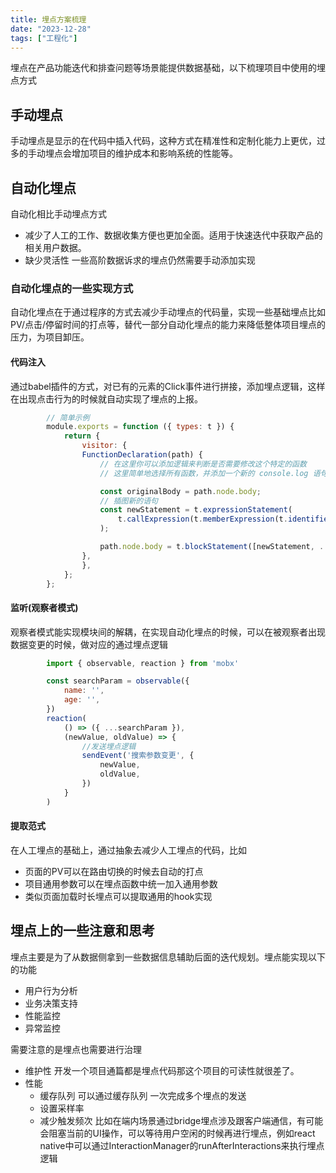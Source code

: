 ```yaml
---
title: 埋点方案梳理
date: "2023-12-28"
tags: ["工程化"]
---
```


埋点在产品功能迭代和排查问题等场景能提供数据基础，以下梳理项目中使用的埋点方式

## 手动埋点
手动埋点是显示的在代码中插入代码，这种方式在精准性和定制化能力上更优，过多的手动埋点会增加项目的维护成本和影响系统的性能等。

## 自动化埋点
自动化相比手动埋点方式
* 减少了人工的工作、数据收集方便也更加全面。适用于快速迭代中获取产品的相关用户数据。
* 缺少灵活性 一些高阶数据诉求的埋点仍然需要手动添加实现

### 自动化埋点的一些实现方式
自动化埋点在于通过程序的方式去减少手动埋点的代码量，实现一些基础埋点比如PV/点击/停留时间的打点等，替代一部分自动化埋点的能力来降低整体项目埋点的压力，为项目卸压。

#### 代码注入
通过babel插件的方式，对已有的元素的Click事件进行拼接，添加埋点逻辑，这样在出现点击行为的时候就自动实现了埋点的上报。
```javascript
        // 简单示例
        module.exports = function ({ types: t }) {
            return {
                visitor: {
                FunctionDeclaration(path) {
                    // 在这里你可以添加逻辑来判断是否需要修改这个特定的函数
                    // 这里简单地选择所有函数，并添加一个新的 console.log 语句

                    const originalBody = path.node.body;
                    // 插图新的语句
                    const newStatement = t.expressionStatement(
                        t.callExpression(t.memberExpression(t.identifier('console'), t.identifier('log')), [t.stringLiteral('New logic added!')])
                    );

                    path.node.body = t.blockStatement([newStatement, ...originalBody]);
                },
                },
            };
        };
```
#### 监听(观察者模式)
观察者模式能实现模块间的解耦，在实现自动化埋点的时候，可以在被观察者出现数据变更的时候，做对应的通过埋点逻辑
```javascript
        import { observable, reaction } from 'mobx'

        const searchParam = observable({
            name: '',
            age: '',
        })
        reaction(
            () => ({ ...searchParam }),
            (newValue, oldValue) => { 
                //发送埋点逻辑
                sendEvent('搜索参数变更', {
                    newValue, 
                    oldValue,
                })
            }
        )
```
#### 提取范式
在人工埋点的基础上，通过抽象去减少人工埋点的代码，比如
* 页面的PV可以在路由切换的时候去自动的打点
* 项目通用参数可以在埋点函数中统一加入通用参数
* 类似页面加载时长埋点可以提取通用的hook实现


## 埋点上的一些注意和思考
埋点主要是为了从数据侧拿到一些数据信息辅助后面的迭代规划。埋点能实现以下的功能
* 用户行为分析
* 业务决策支持
* 性能监控
* 异常监控

需要注意的是埋点也需要进行治理
* 维护性 开发一个项目通篇都是埋点代码那这个项目的可读性就很差了。
* 性能 
    * 缓存队列 可以通过缓存队列 一次完成多个埋点的发送
    * 设置采样率
    * 减少触发频次  比如在端内场景通过bridge埋点涉及跟客户端通信，有可能会阻塞当前的UI操作，可以等待用户空闲的时候再进行埋点，例如react native中可以通过InteractionManager的runAfterInteractions来执行埋点逻辑






